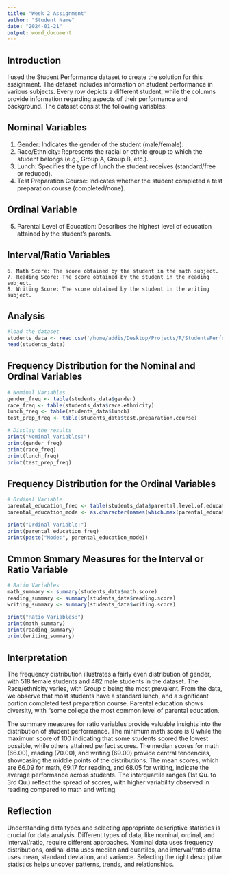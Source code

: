 ```yaml
---
title: "Week 2 Assignment"
author: "Student Name"
date: "2024-01-21"
output: word_document
---
```


## Introduction

I used the Student Performance dataset to create the solution for this assignment. The dataset includes information on student performance in various subjects. Every row depicts a different student, while the columns provide information regarding aspects of their performance and background. The dataset consist the following variables:

## Nominal Variables

1. Gender: Indicates the gender of the student (male/female).
2. Race/Ethnicity: Represents the racial or ethnic group to which the student belongs (e.g., Group A, Group B, etc.).
3. Lunch: Specifies the type of lunch the student receives (standard/free or reduced).
4. Test Preparation Course: Indicates whether the student completed a test preparation course (completed/none).

## Ordinal Variable
       
5. Parental Level of Education: Describes the highest level of education attained by the student's parents.
       
## Interval/Ratio Variables
    6. Math Score: The score obtained by the student in the math subject.
    7. Reading Score: The score obtained by the student in the reading subject.
    8. Writing Score: The score obtained by the student in the writing subject.

## Analysis

```r
#load the dataset
students_data <- read.csv('/home/addis/Desktop/Projects/R/StudentsPerformance.csv')
head(students_data)
```

## Frequency Distribution for the Nominal and Ordinal Variables

```r
# Nominal Variables
gender_freq <- table(students_data$gender)
race_freq <- table(students_data$race.ethnicity)
lunch_freq <- table(students_data$lunch)
test_prep_freq <- table(students_data$test.preparation.course)

# Display the results
print("Nominal Variables:")
print(gender_freq)
print(race_freq)
print(lunch_freq)
print(test_prep_freq)
```

## Frequency Distribution for the Ordinal Variables

```r
# Ordinal Variable
parental_education_freq <- table(students_data$parental.level.of.education)
parental_education_mode <- as.character(names(which.max(parental_education_freq)))

print("Ordinal Variable:")
print(parental_education_freq)
print(paste("Mode:", parental_education_mode))

```


## Cmmon Smmary Measures for the Interval or Ratio Variable


```r
# Ratio Variables
math_summary <- summary(students_data$math.score)
reading_summary <- summary(students_data$reading.score)
writing_summary <- summary(students_data$writing.score)

print("Ratio Variables:")
print(math_summary)
print(reading_summary)
print(writing_summary)

```

## Interpretation
The frequency distribution illustrates a fairly even distribution of gender, with 518 female students and 482 male students in the dataset. The Race/ethnicity varies, with Group c being the most prevalent. From the data, we observe that most students have a standard lunch, and a significant portion completed test preparation course. Parental education shows diversity, with "some college the most common level of parental education.

The summary measures for ratio variables provide valuable insights into the distribution of student performance. The minimum math score is 0 while the maximum score of 100 indicating that some students scored the lowest possible, while others attained perfect scores. The median scores for math (66.00), reading (70.00), and writing (69.00) provide central tendencies, showcasing the middle points of the distributions. The mean scores, which are 66.09 for math, 69.17 for reading, and 68.05 for writing, indicate the average performance across students. The interquartile ranges (1st Qu. to 3rd Qu.) reflect the spread of scores, with higher variability observed in reading compared to math and writing.

## Reflection

Understanding data types and selecting appropriate descriptive statistics is crucial for data analysis. Different types of data, like nominal, ordinal, and interval/ratio, require different approaches. Nominal data uses frequency distributions, ordinal data uses median and quartiles, and interval/ratio data uses mean, standard deviation, and variance. Selecting the right descriptive statistics helps uncover patterns, trends, and relationships.

